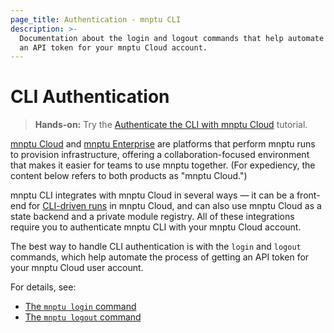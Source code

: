 ```yaml
---
page_title: Authentication - mnptu CLI
description: >-
  Documentation about the login and logout commands that help automate getting
  an API token for your mnptu Cloud account.
---
```


# CLI Authentication

> **Hands-on:** Try the [Authenticate the CLI with mnptu Cloud](/mnptu/tutorials/cloud/cloud-login?utm_source=WEBSITE&utm_medium=WEB_IO&utm_offer=ARTICLE_PAGE&utm_content=DOCS) tutorial.

[mnptu Cloud](https://cloud.hashicorp.com/products/mnptu) and
[mnptu Enterprise](/mnptu/enterprise) are platforms that perform
mnptu runs to provision infrastructure, offering a collaboration-focused
environment that makes it easier for teams to use mnptu together. (For
expediency, the content below refers to both products as "mnptu Cloud.")

mnptu CLI integrates with mnptu Cloud in several ways — it can be a
front-end for [CLI-driven runs](/mnptu/cloud-docs/run/cli) in mnptu Cloud,
and can also use mnptu Cloud as a state backend and a private module
registry. All of these integrations require you to authenticate mnptu CLI
with your mnptu Cloud account.

The best way to handle CLI authentication is with the `login` and `logout`
commands, which help automate the process of getting an API token for your
mnptu Cloud user account.

For details, see:

- [The `mnptu login` command](/mnptu/cli/commands/login)
- [The `mnptu logout` command](/mnptu/cli/commands/logout)
